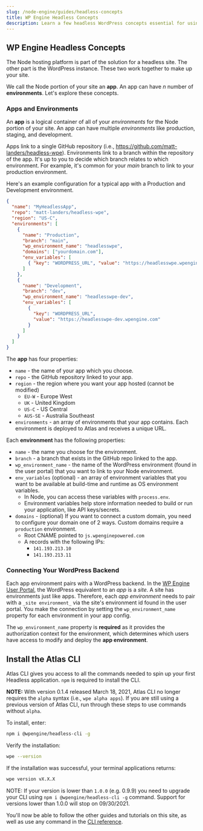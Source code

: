 ```yaml
---
slug: /node-engine/guides/headless-concepts
title: WP Engine Headless Concepts
description: Learn a few headless WordPress concepts essential for using Node Engine.
---
```


## WP Engine Headless Concepts

The Node hosting platform is part of the solution for a headless site. The other part is the WordPress instance. These two work together to make up your site.

We call the Node portion of your site an **app**. An app can have _n_ number of **environments**. Let's explore these concepts.

### Apps and Environments

An **app** is a logical container of all of your _environments_ for the Node portion of your site. An app can have multiple _environments_ like production, staging, and development.

Apps link to a single GitHub repository (i.e., https://github.com/matt-landers/headless-wpe). Environments link to a branch within the repository of the app. It's up to you to decide which branch relates to which environment. For example, it's common for your _main_ branch to link to your production environment.

Here's an example configuration for a typical app with a Production and Development environment.

```json
{
  "name": "MyHeadlessApp",
  "repo": "matt-landers/headless-wpe",
  "region": "US-C",
  "environments": [
    {
      "name": "Production",
      "branch": "main",
      "wp_environment_name": "headlesswpe",
      "domains": ["yourdomain.com"],
      "env_variables": [
        { "key": "WORDPRESS_URL", "value": "https://headlesswpe.wpengine.com" }
      ]
    },
    {
      "name": "Development",
      "branch": "dev",
      "wp_environment_name": "headlesswpe-dev",
      "env_variables": [
        {
          "key": "WORDPRESS_URL",
          "value": "https://headlesswpe-dev.wpengine.com"
        }
      ]
    }
  ]
}
```

The **app** has four properties:

- `name` - the name of your app which you choose.
- `repo` - the GitHub repository linked to your app.
- `region` - the region where you want your app hosted (cannot be modified)
  - `EU-W` - Europe West
  - `UK` - United Kingdom
  - `US-C` - US Central
  - `AUS-SE` - Australia Southeast
- `environments` - an array of environments that your app contains. Each environment is deployed to Atlas and receives a unique URL.

Each **environment** has the following properties:

- `name` - the name you choose for the environment.
- `branch` - a branch that exists in the GitHub repo linked to the app.
- `wp_environment_name` - the name of the WordPress environment (found in the user portal) that you want to link to your Node environment.
- `env_variables` (optional) - an array of environment variables that you want to be available at build-time and runtime as OS environment variables.
  - In Node, you can access these variables with `process.env`.
  - Environment variables help store information needed to build or run your application, like API keys/secrets.
- `domains` - (optional) If you want to connect a custom domain, you need to configure your domain one of 2 ways. Custom domains require a `production` environment.
  - Root CNAME pointed to `js.wpenginepowered.com`
  - A records with the following IPs:
    - `141.193.213.10`
    - `141.193.213.11`

### Connecting Your WordPress Backend

Each app environment pairs with a WordPress backend. In the [WP Engine User Portal](https://my.wpengine.com), the WordPress equivalent to an _app_ is a _site_. A site has environments just like apps. Therefore, each _app environment_ needs to pair with a `_site environment_` via the site's environment id found in the user portal. You make the connection by setting the `wp_environment_name` property for each environment in your app config.

The `wp_environment_name` property is **required** as it provides the authorization context for the environment, which determines which users have access to modify and deploy the **app environment**.

## Install the Atlas CLI

Atlas CLI gives you access to all the commands needed to spin up your first Headless application. `npm` is required to install the CLI.

**NOTE:** With version 0.1.4 released March 18, 2021, Atlas CLI no longer requires the `alpha` syntax (i.e., `wpe alpha apps`). If you are still using a previous version of Atlas CLI, run through these steps to use commands without `alpha`.

To install, enter:

```bash
npm i @wpengine/headless-cli -g
```

Verify the installation:

```bash
wpe --version
```

If the installation was successful, your terminal applications returns:

```bash
wpe version vX.X.X
```
NOTE: If your version is lower than `1.0.0` (e.g. 0.9.9) you need to upgrade your CLI using `npm i @wpengine/headless-cli -g` command. Support for versions lower than 1.0.0 will stop on 09/30/2021.

You'll now be able to follow the other guides and tutorials on this site, as well as use any command in the [CLI reference](./reference/cli/wpe).
